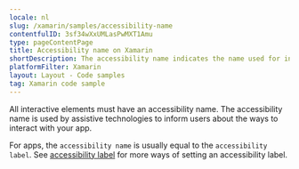 ```yaml
---
locale: nl
slug: /xamarin/samples/accessibility-name
contentfulID: 3sf34wXxUMLasPwMXT1Amu
type: pageContentPage
title: Accessibility name on Xamarin
shortDescription: The accessibility name indicates the name used for interface elements by assistive technologies.
platformFilter: Xamarin
layout: Layout - Code samples
tag: Xamarin code sample
---
```


All interactive elements must have an accessibility name. The accessibility name is used by assistive technologies to inform users about the ways to interact with your app.

For apps, the `accessibility name` is usually equal to the `accessibility label`. See [accessibility label](https://github.com/appt-org/accessibility-code-examples/blob/main/accessibility-label.md) for more ways of setting an accessibility label.

<CodeSample id="accessibility-name" locale="nl" platform="xamarin"/>
